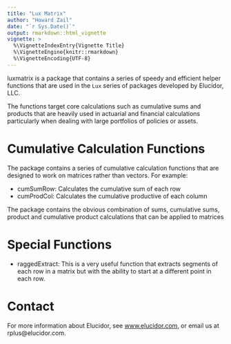 ```yaml
---
title: "Lux Matrix"
author: "Howard Zail"
date: "`r Sys.Date()`"
output: rmarkdown::html_vignette
vignette: >
  %\VignetteIndexEntry{Vignette Title}
  %\VignetteEngine{knitr::rmarkdown}
  %\VignetteEncoding{UTF-8}
---
```


luxmatrix is a package that contains a series of speedy and efficient helper functions that are used in the `Lux` series of packages developed by Elucidor, LLC.  

The functions target core calculations such as cumulative sums and products that are heavily used in actuarial and financial calculations particularly when dealing with large portfolios of policies or assets.

# Cumulative Calculation Functions

The package contains a series of cumulative calculation functions that are designed to work on matrices rather than vectors.  For example:

* cumSumRow: Calculates the cumulative sum of each row
* cumProdCol: Calculates the cumulative productive of each column

The package contains the obvious combination of sums, cumulative sums, product and cumulative product calculations that can be applied to matrices

# Special Functions

* raggedExtract:  This is a very useful function that extracts segments of each row in a matrix but with the ability to start at a different point in each row.  

# Contact 

For more information about Elucidor, see [www.elucidor.com](http://www.elucidor.com), or email us at rplus@elucidor.com.



